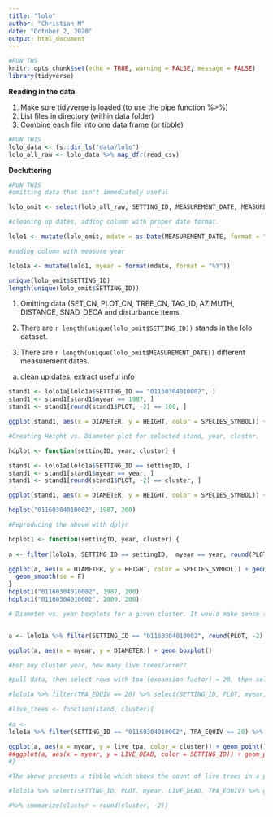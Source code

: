 ```yaml
---
title: "lolo"
author: "Christian M"
date: "October 2, 2020"
output: html_document
---
```


```r
#RUN THS
knitr::opts_chunk$set(echo = TRUE, warning = FALSE, message = FALSE)
library(tidyverse)
```

**Reading in the data**

1. Make sure tidyverse is loaded (to use the pipe function %>%)
2. List files in directory (within data folder)
3. Combine each file into one data frame (or tibble)

```r
#RUN THIS
lolo_data <- fs::dir_ls("data/lolo")
lolo_all_raw <- lolo_data %>% map_dfr(read_csv)
```

**Decluttering**



```r
#RUN THIS
#omitting data that isn't immediately useful

lolo_omit <- select(lolo_all_raw, SETTING_ID, MEASUREMENT_DATE, MEASUREMENT_NO, PURPOSE_CODE, PLOT, SUBPLOT, LIVE_DEAD, SPECIES_SYMBOL, DIAMETER, TPA_EQUIV, BASAL_AREA_EQUIV, HEIGHT, CROWN_RATIO, CROWN_CLASS, AGE, RADIAL_GROWTH, HEIGHT_GROWTH)

#cleaning up dates, adding column with proper date format.

lolo1 <- mutate(lolo_omit, mdate = as.Date(MEASUREMENT_DATE, format = "%m/%d/%Y"))

#adding column with measure year

lolo1a <- mutate(lolo1, myear = format(mdate, format = "%Y"))

unique(lolo_omit$SETTING_ID)
length(unique(lolo_omit$SETTING_ID))
```

1. Omitting data (SET_CN, PLOT_CN, TREE_CN, TAG_ID, AZIMUTH, DISTANCE, SNAD_DECA and disturbance items.

2. There are `r length(unique(lolo_omit$SETTING_ID))` stands in the lolo dataset.

3. There are `r length(unique(lolo_omit$MEASUREMENT_DATE))` different measurement dates.
a. clean up dates, extract useful info




```r
stand1 <- lolo1a[lolo1a$SETTING_ID == "01160304010002", ]
stand1 <- stand1[stand1$myear == 1987, ]
stand1 <- stand1[round(stand1$PLOT, -2) == 100, ]
```


```r
ggplot(stand1, aes(x = DIAMETER, y = HEIGHT, color = SPECIES_SYMBOL)) + geom_point() + geom_smooth(se = F)
```



```r

#Creating Height vs. Diameter plot for selected stand, year, cluster.

hdplot <- function(settingID, year, cluster) {

stand1 <- lolo1a[lolo1a$SETTING_ID == settingID, ]
stand1 <- stand1[stand1$myear == year, ]
stand1 <- stand1[round(stand1$PLOT, -2) == cluster, ]

ggplot(stand1, aes(x = DIAMETER, y = HEIGHT, color = SPECIES_SYMBOL)) + geom_point() + geom_smooth(se = F)}

hdplot("01160304010002", 1987, 200)
```



```r

#Reproducing the above with dplyr

hdplot1 <- function(settingID, year, cluster) {
  
a <- filter(lolo1a, SETTING_ID == settingID,  myear == year, round(PLOT, -2) == cluster)

ggplot(a, aes(x = DIAMETER, y = HEIGHT, color = SPECIES_SYMBOL)) + geom_point() +
  geom_smooth(se = F)
}
hdplot1("01160304010002", 1987, 200)
hdplot1("01160304010002", 2000, 200)
```

```r
# Diameter vs. year boxplots for a given cluster. It would make sense to show mean diameter or QMD and exclude the sublplot data


a <- lolo1a %>% filter(SETTING_ID == "01160304010002", round(PLOT, -2) == 100, SPECIES_SYMBOL == "ABLA")

ggplot(a, aes(x = myear, y = DIAMETER)) + geom_boxplot()

```



```r
#For any cluster year, how many live trees/acre??

#pull data, then select rows with tpa (expansion factor) = 20, then select desired variables (columns) then, group by (this is only a formality), then turn L's into 1's while omitting D's, then count the 1's and compress each plot into one row per measure year, then rename variable

#lolo1a %>% filter(TPA_EQUIV == 20) %>% select(SETTING_ID, PLOT, myear, LIVE_DEAD, TPA_EQUIV) %>% group_by(SETTING_ID, cluster = PLOT, myear, LIVE_DEAD, tpa = TPA_EQUIV) %>% summarize(LIVE_DEAD = str_count(LIVE_DEAD, "L")) %>% summarize(LIVE_DEAD = sum(LIVE_DEAD)) %>% rename(live_trees = LIVE_DEAD) %>% mutate(live_tpa = live_trees*tpa)

#live_trees <- function(stand, cluster){
  
#a <- 
lolo1a %>% filter(SETTING_ID == "01160304010002", TPA_EQUIV == 20) %>% select(SETTING_ID, PLOT, myear, LIVE_DEAD, TPA_EQUIV) %>% group_by(SETTING_ID, cluster = PLOT, myear, LIVE_DEAD, tpa = TPA_EQUIV) %>% summarize(LIVE_DEAD = str_count(LIVE_DEAD, "L")) %>% summarize(LIVE_DEAD = sum(LIVE_DEAD)) %>% rename(live_trees = LIVE_DEAD) %>% mutate(live_tpa = live_trees*tpa)

ggplot(a, aes(x = myear, y = live_tpa, color = cluster)) + geom_point()
##ggplot(a, aes(x = myear, y = LIVE_DEAD, color = SETTING_ID)) + geom_point()
#}

#The above presents a tibble which shows the count of live trees in a plot cluster at a given year. Current issue: the average tpa column is confounded by subplot data

#lolo1a %>% select(SETTING_ID, PLOT, myear, LIVE_DEAD, TPA_EQUIV) %>% group_by(SETTING_ID, PLOT, myear, LIVE_DEAD, TPA_EQUIV) %>% summarize(LIVE_DEAD = str_count(LIVE_DEAD, "L")) %>% summarize(LIVE_DEAD = sum(LIVE_DEAD))

#%>% summarize(cluster = round(cluster, -2))
```

